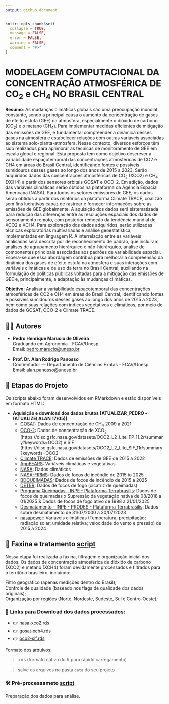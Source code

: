 ```yaml
---
output: github_document
---
```


<!-- README.md is generated from README.Rmd. Please edit that file -->

```r
knitr::opts_chunk$set(
  collapse = TRUE, 
  message = FALSE, 
  error = FALSE, 
  warning = FALSE,
  comment = "#>"
)
```

# MODELAGEM COMPUTACIONAL DA CONCENTRAÇÃO ATMOSFÉRICA DE CO~2~ e CH~4~ NO BRASIL CENTRAL

**Resumo**:  As mudanças climáticas globais são uma preocupação mundial constante, sendo a principal causa o aumento da concentração de gases de efeito estufa (GEE) na atmosfera, especialmente o dióxido de carbono (CO~2~) e o metano (CH~4~). Para implementar medidas eficientes de mitigação das emissões de GEE, é fundamental compreender a dinâmica desses gases na atmosfera e estabelecer relações com outras variáveis associadas ao sistema solo-planta-atmosfera. Nesse contexto, diversos esforços têm sido realizados para aprimorar as técnicas de monitoramento de GEE em escala global e regional. Esta proposta tem como objetivo descrever a variabilidade espaçotemporal das concentrações atmosféricas de CO2 e CH4 em áreas do Brasil Central, identificando fontes e possíveis sumidouros desses gases ao longo dos anos de 2015 a 2023. Serão adquiridos dados das concentrações atmosféricas de CO~2~ (XCO2) e CH~4~ (XCH4) a partir dos sensores orbitais GOSAT e OCO-2. Em adição, dados das variáveis climáticas serão obtidos na plataforma da Agência Espacial Americana (NASA). Para todos os setores emissores de GEE, os dados serão obtidos a partir dos relatórios da plataforma Climate TRACE, coalizão sem fins lucrativos capaz de rastrear e fornecer informações sobre as emissões de GEE globalmente. A aquisição dos dados será sistematizada para redução das diferenças entre as resoluções espaciais dos dados de sensoriamento remoto, com posterior remoção da tendência mundial de XCO2 e XCH4. Para exploração dos dados adquiridos, serão utilizadas técnicas exploratórias multivariadas e análise geoestatística, implementadas em linguagem R. A interrelação entre as variáveis analisadas será descrita por de reconhecimento de padrão, que incluíram análises de agrupamento hierárquico e não-hierárquico, análise de componentes principais associadas aos padrões de variabilidade espacial. Espera-se que essa abordagem contribua para melhorar a compreensão da dinâmica dos gases de efeito estufa na atmosfera e suas interações com variáveis climáticas e de uso da terra no Brasil Central, auxiliando na formulação de políticas públicas voltadas para a mitigação das emissões de GEE e, principalmente, a adaptação às mudanças climáticas.

**Objetivo**: Analisar a variabilidade espaçotemporal das concentrações atmosféricas de CO2 e CH4 em áreas do Brasil Central, identificando fontes e possíveis sumidouros desses gases ao longo dos anos de 2015 a 2023, bem como suas relações com índices vegetativos e climáticos, por meio de dados de GOSAT, OCO-2 e Climate TRACE.

## 👨‍🔬 Autores

-   **Pedro Henrique Marucio de Oliveira**\
    Graduando em Agronomia - FCAV/Unesp\
    Email: [pedro.marucio\@unesp.br](mailto:pedro.marucio@unesp.b)


-   **Prof. Dr. Alan Rodrigo Panosso**\
    Coorientador — Departamento de Ciências Exatas - FCAV/Unesp\
    Email: [alan.panosso\@unesp.br](mailto:alan.panosso@unesp.br)

## 📁 Etapas do Projeto

Os scripts abaixo foram desenvolvidos em RMarkdown e estão disponíveis em formato HTML:

 - **Aquisição e download dos dados brutos** **[ATUALIZAR_PEDRO - (ATUALIZEI ALAN 17/05)]**
    -   [GOSAT](https://data.ceda.ac.uk/neodc/gosat/data/ch4/nceov1.0/CH4_GOS_OCPR/): Dados de concentração de CH~4~ 2009 a 2021\
    -   [OCO-2](https://disc.gsfc.nasa.gov): Dados de concentração de XCO~2~ (https://disc.gsfc.nasa.gov/datasets/OCO2_L2_Lite_FP_11.2r/summary?keywords=OCO2) e SIF (https://disc.gsfc.nasa.gov/datasets/OCO2_L2_Lite_SIF_11r/summary?keywords=OCO2\
    -   [Climate TRACE](https://climatetrace.org/): Dados de emissões de GEE de 2015 a 2022\
    -   [AppEEARS](https://appeears.earthdatacloud.nasa.gov/task/point): Variáveis climáticas e vegetativas\
    -   [NASA](https://climate.nasa.gov/): Dados climáticos\
    -   [NASA-FIRMS](https://firms.modaps.eosdis.nasa.gov): Dados de focos de incêndio de 2015 to 2025\
    -   [BDQUEIMADAS](https://terrabrasilis.dpi.inpe.br/queimadas/bdqueimadas/#exportar-dados): Dados de focos de incêndio de 2015 a 2025\
    -   [DETER](https://terrabrasilis.dpi.inpe.br/downloads/): Dados  de focos de fogo (cicatriz de queimadas)\
    -   [Programa Queimadas - INPE - Plataforma Terrabrasilis](https://terrabrasilis.dpi.inpe.br/queimadas/portal/): Dados de focos de queimadas x Supressão da vegetação nativa de 08/2018 a 01/2025 & Dados de focos de fogo ativo de 1998 a 21/01/2025\
    -   [Desmatamento - INPE - PRODES - Plataforma   Terrabrasilis](https://terrabrasilis.dpi.inpe.br/geonetwork/srv/eng/catalog.search#/metadata/fe02f2bf-2cc0-49d5-ab72-a3954f997408): Dados sobre desmatamento de 31/07/2000 a 30/07/2023\
    -   [nasapower](https://power.larc.nasa.gov/): Variáveis climáticas (Temperatura; precipitação; radiação solar; umidade relativa; velocidade do vento e pressão) de 2015 a 2024\


## 🧹 Faxina e tratamento [script](https://arpanosso.github.io//projeto-oliveiraphm//01_faxina_tratamento_dados.html) 

Nessa etapa foi realizada a faxina, filtragem e organização inicial dos dados. Os dados de concentração atmosférica de dióxido de carbono (XCO2) e metano (XCH4) foram devidamente processados e filtrados para o território brasileiro, incluindo:

Filtro geográfico (apenas medições dentro do Brasil);  
Controle de qualidade (baseado nos flags de qualidade dos dados originais);  
Organização por regiões (Norte, Nordeste, Sudeste, Sul e Centro-Oeste);  

### 🔗 Links para Download dos dados processados:

  + 👉 [nasa-xco2.rds](https://drive.google.com/file/d/1kid1IDS-geePlg5q3jcz8nQ2i16YpRbv/view?usp=drive_link)
  + 👉 [gosat-xch4.rds](https://drive.google.com/file/d/1Rj-jcHOblEEb1ARMyJ1Jyfo4wCJnGliB/view?usp=drive_link)
  + 👉 [oco2-sif.rds](https://drive.google.com/file/d/1Y64vA2y1q_3kG3SIAKNO2DqyaL6WJC2A/view?usp=sharing)

Formato dos arquivos:

 > .rds (formato nativo do R para rápido carregamento)
 
 > salve os arquivos na pasta `data` do seu projeto

### 🛠️ Pré-processameto [script](https://arpanosso.github.io//projeto-oliveiraphm//02_preprocessamento.html) 

Preparação dos dados para análise.


